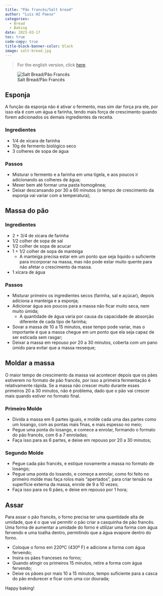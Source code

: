 ```yaml
---
title: "Pão francês/Salt bread"
author: "Luis HZ Paese"
categories:
  - Bread
  - Baking
date: 2023-03-17
toc: true
code-copy: true
title-block-banner-color: black
image: salt-bread.jpg
---
```


> For the english version, click [here](index.qmd).

![Salt Bread/Pão Francês](salt-bread.jpg)

## Esponja

A função da esponja não é ativar o fermento, mas sim dar força pra ele, por isso ela é com um água e farinha, tendo mais força de crescimento quando forem adicionados os demais ingredientes da receita.

### Ingredientes

-   1/4 de xícara de farinha
-   10g de fermento biológico seco
-   3 colheres de sopa de água

### Passos

-   Misturar o fermento e a farinha em uma tigela, e aos poucos ir adicionando as colheres de água;
-   Mexer bem até formar uma pasta homogênea;
-   Deixar descansando por 30 a 60 minutos (o tempo de crescimento da esponja vai variar com a temperatura);

## Massa do pão

### Ingredientes

-   2 + 3/4 de xícara de farinha
-   1/2 colher de sopa de sal
-   1/2 colher de sopa de acucar
-   1 + 1/2 colher de sopa de manteiga
    -   A manteiga precisa estar em um ponto que seja liquido o suficiente para incorporar na massa, mas não pode estar muito quente para não afetar o crescimento da massa.
-   1 xícara de água

### Passos

-   Misturar primeiro os ingredientes secos (farinha, sal e açúcar), depois adiciona a manteiga e a esponja;
-   Adicionar água aos poucos para a massa não ficar muito seca, nem muito úmida;
    -   A quantidade de água varia por causa da capacidade de absorção diferente de cada tipo de farinha;
-   Sovar a massa de 10 a 15 minutos, esse tempo pode variar, mas o importante é que a massa chegue em um ponto que ela seja capaz de ser esticada sem rasgar;
-   Deixar a massa em repouso por 20 a 30 minutos, coberta com um pano úmido para evitar que a massa resseque;

## Moldar a massa

O maior tempo de crescimento da massa vai acontecer depois que os pães estiverem no formato de pão francês, por isso a primeira fermentação é relativamente rápida. Se a massa não crescer muito durante esses primeiros 20 a 30 minutos, não é problema, dado que o pão vai crescer mais quando estiver no formato final.

### Primeiro Molde

-   Divida a massa em 6 partes iguais, e molde cada uma das partes como um losango, com as pontas mais finas, e mais espesso no meio;
-   Pegue uma ponta do losango, e comece a enrolar, formando o formato do pão francês, com 6 a 7 enroladas;
-   Faça isso para as 6 partes, e deixe em repouso por 20 a 30 minutos;

### Segundo Molde

-   Pegue cada pão francês, e estique novamente a massa no formato de losango;
-   Pegue uma ponta do losando, e começe a enrolar, como foi feito no primeiro molde mas faça rolos mais "apertados", para criar tensão na superfície externa da massa, enrole de 9 a 10 vezes;
-   Faça isso para os 6 pães, e deixe em repouso por 1 hora;

## Assar

Para assar o pão francês, o forno precisa ter uma quantidade alta de umidade, que é o que vai permitir o pão criar a casquinha de pão francês. Uma forma de aumentar a umidade do forno é utilizar uma forma com água fervendo e uma toalha dentro, permitindo que a água evapore dentro do forno.

-   Coloque o forno em 220ºC (430º F) e adicione a forma com água fervendo;
-   Insira os pães franceses no forno;
-   Quando atingir os primeiros 15 minutos, retire a forma com água fervendo;
-   Deixe os pãoes por mais 10 a 15 minutos, tempo suficiente para a casca do pão endurecer e ficar com uma cor dourada;

Happy baking!
